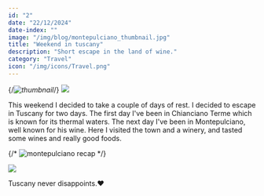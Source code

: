```yaml
---
id: "2"
date: "22/12/2024"
date-index: ""
image: "/img/blog/montepulciano_thumbnail.jpg"
title: "Weekend in tuscany"
description: "Short escape in the land of wine."
category: "Travel"
icon: "/img/icons/Travel.png"
---
```


{/*![thumbnail](/img/blog/montepulciano_thumbnail.jpg)*/}
<img src="/img/blog/montepulciano_thumbnail.jpg" className="rounded-[10px]"/>

This weekend I decided to take a couple of days of rest.
I decided to escape in Tuscany for two days. The first day I've been in Chianciano Terme which is known for its thermal waters.
The next day I've been in Montepulciano, well known for his wine. Here I visited the town and a winery, and tasted some wines and really good foods.

{/* ![montepulciano recap](/img/blog/post_montepulciano.jpg) */}
<div className="flex justify-center">
    <img src="/img/blog/post_montepulciano.jpg" className=" h-auto w-auto"/>
</div>

Tuscany never disappoints.❤️